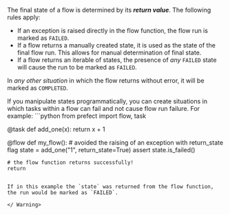 The final state of a flow is determined by its **_return value_**. The following rules apply:

- If an exception is raised directly in the flow function, the flow run is marked as `FAILED`.
- If a flow returns a manually created state, it is used as the state of the final flow run. This allows for manual determination of final state.
- If a flow returns an iterable of states, the presence of _any_ `FAILED` state will cause the run to be marked as `FAILED`.

In _any other situation_ in which the flow returns without error, it will be marked as `COMPLETED`. 

<Warning>
If you manipulate states programmatically, you can create situations in which tasks 
within a flow can fail and not cause flow run failure. 
For example:
```python
from prefect import flow, task 


@task 
def add_one(x):
    return x + 1


@flow 
def my_flow():
    # avoided the raising of an exception with return_state flag
    state = add_one("1", return_state=True)
    assert state.is_failed()

    # the flow function returns successfully!
    return
```

If in this example the `state` was returned from the flow function, the run would be marked as `FAILED`.

</ Warning>